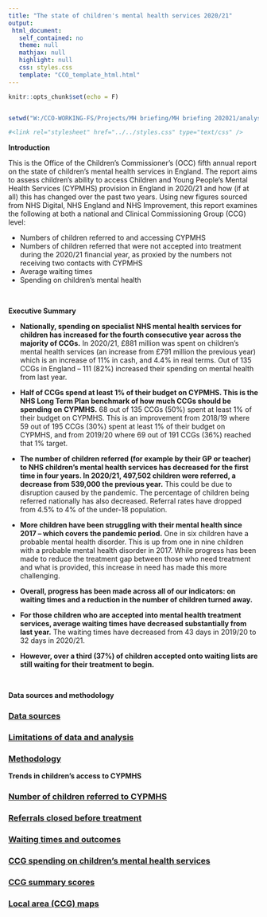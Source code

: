 ```yaml
---
title: "The state of children's mental health services 2020/21"
output: 
 html_document: 
   self_contained: no
   theme: null
   mathjax: null
   highlight: null
   css: styles.css
   template: "CCO_template_html.html"
---
```


```r
knitr::opts_chunk$set(echo = F)


setwd("W:/CCO-WORKING-FS/Projects/MH briefing/MH briefing 202021/analysis/")
```

<link rel="stylesheet" href="../../styles.css" type="text/css" />


```r

#<link rel="stylesheet" href="../../styles.css" type="text/css" />

```
**Introduction**

This is the Office of the Children’s Commissioner’s (OCC) fifth annual report on the state of children’s
mental health services in England. The report aims to assess children’s ability to access Children and
Young People’s Mental Health Services (CYPMHS) provision in England in 2020/21 and how (if at all) this
has changed over the past two years. Using new figures sourced from NHS Digital, NHS England and
NHS Improvement, this report examines the following at both a national and Clinical Commissioning
Group (CCG) level:

* Numbers of children referred to and accessing CYPMHS
* Numbers of children referred that were not accepted into treatment during the 2020/21 financial year, as proxied by the numbers not receiving two contacts with CYPMHS
* Average waiting times
* Spending on children’s mental health

</br>

**Executive Summary**

* **Nationally, spending on specialist NHS mental health services for children has increased for the fourth consecutive year across the majority of CCGs.** In 2020/21, £881 million was spent on children’s mental health services (an increase from £791 million the previous year) which is an increase of 11% in cash, and 4.4% in real terms. Out of 135 CCGs in England – 111 (82%) increased their spending on mental health from last year. 

* **Half of CCGs spend at least 1% of their budget on CYPMHS. This is the NHS Long Term Plan benchmark of how much CCGs should be spending on CYPMHS.** 68 out of 135 CCGs (50%) spent at least 1% of their budget on CYPMHS. This is an improvement from 2018/19 where 59 out of 195 CCGs (30%) spent at least 1% of their budget on CYPMHS, and from 2019/20 where 69 out of 191 CCGs (36%) reached that 1% target.

* **The number of children referred (for example by their GP or teacher) to NHS children’s mental health services has decreased for the first time in four years. In 2020/21, 497,502 children were referred, a decrease from 539,000 the previous year.** This could be due to disruption caused by the pandemic. The percentage of children being referred nationally has also decreased. Referral rates have dropped from 4.5% to 4% of the under-18 population.

* **More children have been struggling with their mental health since 2017 – which covers the pandemic period.** One in six children have a probable mental health disorder. This is up from one in nine children with a probable mental health disorder in 2017. While progress has been made to reduce the treatment gap between those who need treatment and what is provided, this increase in need has made this more challenging.

* **Overall, progress has been made across all of our indicators: on waiting times and a reduction in the number of children turned away.**

* **For those children who are accepted into mental health treatment services, average waiting times have decreased substantially from last year.** The waiting times have decreased from 43 days in 2019/20 to 32 days in 2020/21. 

* **However, over a third (37%) of children accepted onto waiting lists are still waiting for their treatment to begin.**


</br>

**Data sources and methodology**

<div class="topic_navList">
<a class="meta_navList_link" href="data sources/pages/data_sources.html">
<h3 class="list_header">Data sources</h3></a>
</div>

<div class="topic_navList">
<a class="meta_navList_link" href="limitations/pages/limitations.html">
<h3 class="list_header">Limitations of data and analysis</h3></a>
</div>

<div class="topic_navList">
<a class="meta_navList_link" href="Methodology/pages/methodology.html">
<h3 class="list_header">Methodology</h3></a>
</div>

**Trends in children's access to CYPMHS**

<div class="topic_navList">
<a class="meta_navList_link" href="children referred/pages/children-referred.html">
<h3 class="list_header">Number of children referred to CYPMHS</h3></a>
</div>

<div class="topic_navList">
<a class="meta_navList_link" href="referrals closed/pages/referrals-closed.html">
<h3 class="list_header">Referrals closed before treatment</h3></a>
</div>

<div class="topic_navList">
<a class="meta_navList_link" href="waiting times/pages/waiting-times.html">
<h3 class="list_header">Waiting times and outcomes</h3></a>
</div>

<div class="topic_navList">
<a class="meta_navList_link" href="spend/pages/spend.html">
<h3 class="list_header">CCG spending on children's mental health services</h3></a>
</div>

<div class="topic_navList">
<a class="meta_navList_link" href="summary scores/pages/summary-scores.html">
<h3 class="list_header">CCG summary scores</h3></a>
</div>

<div class="topic_navList">
<a class="meta_navList_link" href="ccg maps/pages/ccg-maps.html">
<h3 class="list_header">Local area (CCG) maps</h3></a>
</div>


